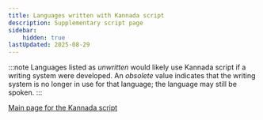 ```yaml
---
title: Languages written with Kannada script
description: Supplementary script page
sidebar:
    hidden: true
lastUpdated: 2025-08-29
---
```



:::note
Languages listed as _unwritten_ would likely use Kannada script if a writing system were developed. An _obsolete_ value indicates that the writing system is no longer in use for that language; the language may still be spoken.
:::

<WsList script='Knda' />

[Main page for the Kannada script](/scrlang/scripts/knda)

